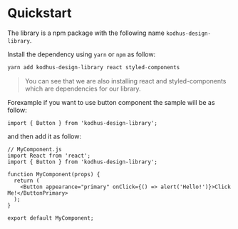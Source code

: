 
<Meta title="Quickstart | Instructions" />

# Quickstart
The library is a npm package with the following name `kodhus-design-library`.

Install the dependency using `yarn` or `npm` as follow:

```js
yarn add kodhus-design-library react styled-components
```

> You can see that we are also installing react and styled-components which are dependencies for our library.

Forexample if you want to use button component the sample will be as follow:

```
import { Button } from 'kodhus-design-library';
```

and then add it as follow:
```
// MyComponent.js
import React from 'react';
import { Button } from 'kodhus-design-library';

function MyComponent(props) {
  return (
    <Button appearance="primary" onClick={() => alert('Hello!')}>Click Me!</ButtonPrimary>
  );
}

export default MyComponent;
```

